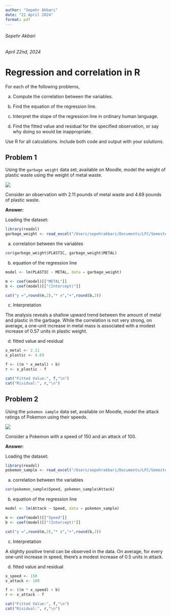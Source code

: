 ```yaml
---
author: "Sepehr Akbari"
date: "22 April 2024"
format: pdf
---
```


###### Sepehr Akbari

###### April 22nd, 2024

# Regression and correlation in R

For each of the following problems,

(a) Compute the correlation between the variables.

(b) Find the equation of the regression line.

(c) Interpret the slope of the regression line in ordinary human language.

(d) Find the fitted value and residual for the specified observation, or say why doing so would be inappropriate.

Use R for all calculations. Include both code and output with your solutions.

## Problem 1

Using the `garbage weight` data set, available on Moodle, model the weight of plastic waste using the weight of metal waste.

![](images/Screenshot%202024-04-22%20at%2011.52.03.png){fig-align="center"}

Consider an observation with 2.11 pounds of metal waste and 4.69 pounds of plastic waste.

**Answer:**

Loading the dataset:

```r
library(readxl)
garbage_weight <- read_excel("/Users/sepehrakbari/Documents/LFC/Semester 2/MATH 150/DSs/garbage_weight.xlsx")
```

(a) correlation between the variables

```r
cor(garbage_weight$PLASTIC, garbage_weight$METAL)
```

(b) equation of the regression line

```r
model <- lm(PLASTIC ~ METAL, data = garbage_weight)

m <- coef(model)[["METAL"]]
b <- coef(model)[["(Intercept)"]]

cat("y =",round(m,2),"* x","+",round(b,2))
```

(c) Interpretation

The analysis reveals a shallow upward trend between the amount of metal and plastic in the garbage. While the correlation is not very strong, on average, a one-unit increase in metal mass is associated with a modest increase of 0.57 units in plastic weight.

(d) fitted value and residual

```r
x_metal <- 2.11
x_plastic <- 4.69 

f <- ((m * x_metal) + b)
r <- x_plastic - f

cat("Fitted Value:", f,"\n")
cat("Risidual:", r,"\n")
```

## Problem 2

Using the `pokemon sample` data set, available on Moodle, model the attack ratings of Pokemon using their speeds.

![](images/Screenshot 2024-04-22 at 15.32.30.png){fig-align="center"}

Consider a Pokemon with a speed of 150 and an attack of 100.

**Answer:**

Loading the dataset:

```r
library(readxl)
pokemon_sample <- read_excel("/Users/sepehrakbari/Documents/LFC/Semester 2/MATH 150/DSs/pokemon_sample.xlsx")
```

(a) correlation between the variables

```r
cor(pokemon_sample$Speed, pokemon_sample$Attack)
```

(b) equation of the regression line

```r
model <- lm(Attack ~ Speed, data = pokemon_sample)

m <- coef(model)[["Speed"]]
b <- coef(model)[["(Intercept)"]]

cat("y =",round(m,2),"* x","+",round(b,2))
```

(c) Interpretation

A slightly positive trend can be observed in the data. On average, for every one-unit increase in speed, there's a modest increase of 0.5 units in attack.

(d) fitted value and residual

```r
x_speed <- 150
x_attack <- 100

f <- ((m * x_speed) + b)
r <- x_attack - f

cat("Fitted Value:", f,"\n")
cat("Risidual:", r,"\n")
```

